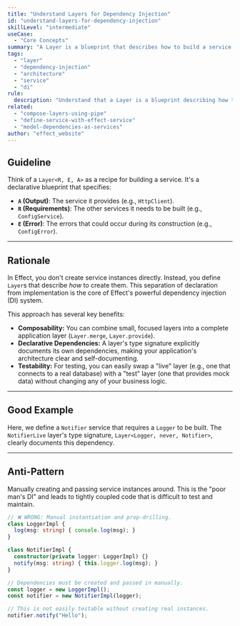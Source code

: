 ```yaml
---
title: "Understand Layers for Dependency Injection"
id: "understand-layers-for-dependency-injection"
skillLevel: "intermediate"
useCase:
  - "Core Concepts"
summary: "A Layer is a blueprint that describes how to build a service, detailing its own requirements and any potential errors during its construction."
tags:
  - "layer"
  - "dependency-injection"
  - "architecture"
  - "service"
  - "di"
rule:
  description: "Understand that a Layer is a blueprint describing how to construct a service and its dependencies."
related:
  - "compose-layers-using-pipe"
  - "define-service-with-effect-service"
  - "model-dependencies-as-services"
author: "effect_website"
---
```


## Guideline

Think of a `Layer<R, E, A>` as a recipe for building a service. It's a declarative blueprint that specifies:
-   **`A` (Output)**: The service it provides (e.g., `HttpClient`).
-   **`R` (Requirements)**: The other services it needs to be built (e.g., `ConfigService`).
-   **`E` (Error)**: The errors that could occur during its construction (e.g., `ConfigError`).

---

## Rationale

In Effect, you don't create service instances directly. Instead, you define `Layer`s that describe *how* to create them. This separation of declaration from implementation is the core of Effect's powerful dependency injection (DI) system.

This approach has several key benefits:
-   **Composability:** You can combine small, focused layers into a complete application layer (`Layer.merge`, `Layer.provide`).
-   **Declarative Dependencies:** A layer's type signature explicitly documents its own dependencies, making your application's architecture clear and self-documenting.
-   **Testability:** For testing, you can easily swap a "live" layer (e.g., one that connects to a real database) with a "test" layer (one that provides mock data) without changing any of your business logic.

---

## Good Example

Here, we define a `Notifier` service that requires a `Logger` to be built. The `NotifierLive` layer's type signature, `Layer<Logger, never, Notifier>`, clearly documents this dependency.

<Example path="./src/understand-layers-for-dependency-injection.ts" />

---

## Anti-Pattern

Manually creating and passing service instances around. This is the "poor man's DI" and leads to tightly coupled code that is difficult to test and maintain.

```typescript
// ❌ WRONG: Manual instantiation and prop-drilling.
class LoggerImpl {
  log(msg: string) { console.log(msg); }
}

class NotifierImpl {
  constructor(private logger: LoggerImpl) {}
  notify(msg: string) { this.logger.log(msg); }
}

// Dependencies must be created and passed in manually.
const logger = new LoggerImpl();
const notifier = new NotifierImpl(logger);

// This is not easily testable without creating real instances.
notifier.notify("Hello");
```